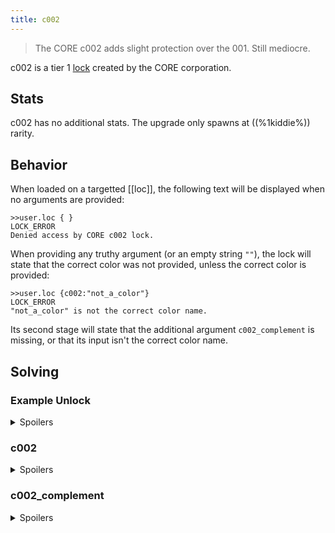 ```yaml
---
title: c002
---
```


> The CORE c002 adds slight protection over the 001. Still mediocre.

c002 is a tier 1 [lock](/upgrades/locks) created by the CORE corporation.

## Stats

c002 has no additional stats. The upgrade only spawns at ((%1kiddie%)) rarity.

## Behavior

When loaded on a targetted [[loc]], the following text will be displayed when no arguments are provided:

```
>>user.loc { }
LOCK_ERROR
Denied access by CORE c002 lock.
```

When providing any truthy argument (or an empty string `""`), the lock will state that the correct color was not provided, unless the correct color is provided:

```
>>user.loc {c002:"not_a_color"}
LOCK_ERROR
"not_a_color" is not the correct color name.
```

Its second stage will state that the additional argument `c002_complement` is missing, or that its input isn't the correct color name.

## Solving

### Example Unlock

<details>
<summary>Spoilers</summary>
```
>>user.loc { c002: "lime", c002_complement: "purple" }
WARNING: BINMAT security shell inactive. Intelligent defense system offline.
LOCK_UNLOCKED
System <user> breached.
Connection terminated.
```
</details>

### c002

<details>
<summary>Spoilers</summary>

c002 will choose a random color from a list of the following 8 colors, as a string, for its solution:

- green
- lime
- yellow
- orange
- red
- purple
- blue
- cyan

</details>

### c002_complement

<details>
<summary>Spoilers</summary>

The c002_complement is the [complementary color](https://en.wikipedia.org/wiki/Complementary_color) for c002's solution color.

| c002   | c002_complement |
| :----- | :-------------: |
| green  |       red       |
| lime   |     purple      |
| yellow |      blue       |
| orange |      cyan       |
| red    |      green      |
| purple |      lime       |
| blue   |     yellow      |
| cyan   |     orange      |

</details>
